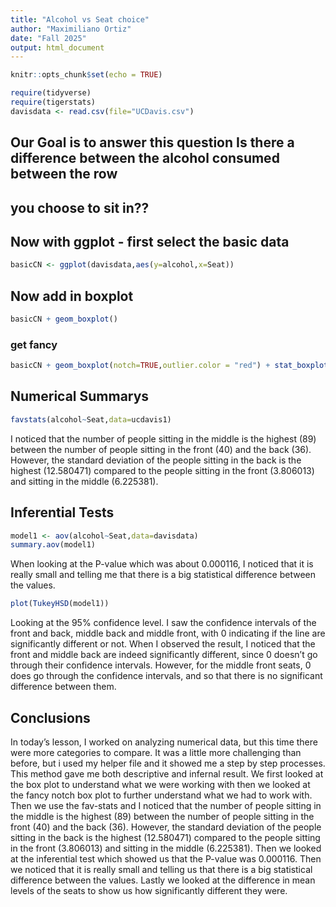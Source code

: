 ```yaml
---
title: "Alcohol vs Seat choice"
author: "Maximiliano Ortiz"
date: "Fall 2025"
output: html_document
---
```


```r
knitr::opts_chunk$set(echo = TRUE)
```

```r
require(tidyverse)
require(tigerstats)
davisdata <- read.csv(file="UCDavis.csv")
```
## Our Goal is to answer this question Is there a difference between the alcohol consumed between the row
## you choose to sit in??

## Now with ggplot - first select the basic data

```r
basicCN <- ggplot(davisdata,aes(y=alcohol,x=Seat))
```
## Now add in boxplot

```r
basicCN + geom_boxplot()
```
  
  
### get fancy  

```r
basicCN + geom_boxplot(notch=TRUE,outlier.color = "red") + stat_boxplot(geom ='errorbar') + labs(title="Fancy notch boxplot \n with 2 lines")
```

## Numerical Summarys 

```r
favstats(alcohol~Seat,data=ucdavis1)
```

I noticed that the number of people sitting in the middle is the highest (89) between the number of people sitting in the front (40) and the back (36). However, the standard deviation of the people sitting in the back is the highest (12.580471) compared to the people sitting in the front (3.806013) and sitting in the middle (6.225381). 

## Inferential Tests

```r
model1 <- aov(alcohol~Seat,data=davisdata)
summary.aov(model1)
```

When looking at the P-value which was about 0.000116, I noticed that it is really small and telling me that there is a big statistical difference between the values. 

```r
plot(TukeyHSD(model1))
```

Looking at the 95% confidence level. I saw the confidence intervals of the front and back, middle back and middle front, with 0 indicating if the line are significantly different or not. When I observed the result, I noticed that the front and middle back are indeed significantly different, since 0 doesn't go through their confidence intervals. However, for the middle front seats, 0 does go through the confidence intervals, and so that there is no significant difference between them.  

## Conclusions

In today's lesson, I worked on analyzing numerical data, but this time there were more categories to compare. It was a little more challenging than before, but i used my helper file and it showed me a step by step processes. This method gave me both descriptive and infernal result. We first looked at the box plot to understand what we were working with then we looked at the fancy notch box plot to further understand what we had to work with. Then we use the fav-stats and I noticed that the number of people sitting in the middle is the highest (89) between the number of people sitting in the front (40) and the back (36). However, the standard deviation of the people sitting in the back is the highest (12.580471) compared to the people sitting in the front (3.806013) and sitting in the middle (6.225381). Then we looked at the inferential test which showed us that the P-value was 0.000116. Then we noticed that it is really small and telling us that there is a big statistical difference between the values. Lastly we looked at the difference in mean levels of the seats to show us how significantly different they were.   
